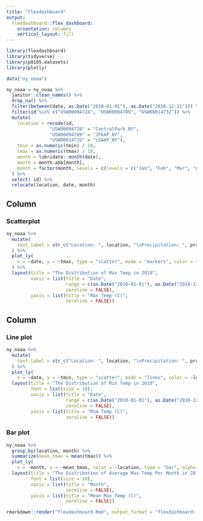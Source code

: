 ```yaml
---
title: "Flexdashboard"
output: 
  flexdashboard::flex_dashboard:
    orientation: columns
    vertical_layout: fill
---
```


```r
library(flexdashboard)
library(tidyverse)
library(p8105.datasets)
library(plotly)
```

```r
data("ny_noaa")

ny_noaa = ny_noaa %>%
  janitor::clean_names() %>%
  drop_na() %>%
  filter(between(date, as.Date("2010-01-01"), as.Date("2010-12-31"))) %>%
  filter(id %in% c("USW00094728", "USW00094789", "USW00014732")) %>%
  mutate(
    location = recode(id,
                "USW00094728" = "CentralPark_NY",
                "USW00094789" = "JFKAP_NY",
                "USW00014732" = "LGAAP_NY"),
    tmin = as.numeric(tmin) / 10,
    tmax = as.numeric(tmax) / 10,
    month = lubridate::month(date),
    month = month.abb[month],
    month = factor(month, levels = c(levels = c("Jan", "Feb", "Mar", "Apr", "May", "Jun", "Jul", "Aug", "Sep", "Oct", "Nov", "Dec"), ordered = TRUE))
  ) %>%
  select(-id) %>%
  relocate(location, date, month)
```


Column {data-width=650}
-----------------------------------------------------------------------

### Scatterplot

```r
ny_noaa %>%
  mutate(
    text_label = str_c("Location: ", location, "\nPrecipitation: ", prcp)
  ) %>%
  plot_ly(
    x = ~date, y = ~tmax, type = "scatter", mode = "markers", color = ~location, text = ~text_label, alpha = 0.5, colors = "viridis"
  ) %>%
  layout(title = "The Distribution of Max Temp in 2010",
         xaxis = list(title = "Date",
                      range = c(as.Date("2010-01-01"), as.Date("2010-12-31")),
                      zeroline = FALSE),
         yaxis = list(title = "Max Temp (C)",
                      zeroline = FALSE))
```

Column {data-width=350}
-----------------------------------------------------------------------

### Line plot

```r
ny_noaa %>%
  mutate(
    text_label = str_c("Location: ", location, "\nPrecipitation: ", prcp)
  ) %>%
  plot_ly(
    x = ~date, y = ~tmin, type = "scatter", mode = "lines", color = ~location, text = ~text_label, alpha = 0.7, colors = "viridis") %>%
  layout(title = "The Distribution of Min Temp in 2010",
         font = list(size = 10),
         xaxis = list(title = "Date",
                      range = c(as.Date("2010-01-01"), as.Date("2010-12-31")),
                      zeroline = FALSE),
         yaxis = list(title = "Mim Temp (C)",
                      zeroline = FALSE))
```

### Bar plot

```r
ny_noaa %>%
  group_by(location, month) %>%
  summarize(mean_tmax = mean(tmax)) %>%
  plot_ly(
    x = ~month, y = ~mean_tmax, color = ~location, type = "bar", alpha = 0.7, colors = "viridis") %>%
  layout(title = "The Distribution of Average Max Temp Per Month in 2010",
         font = list(size = 10),
         xaxis = list(title = "Month",
                      zeroline = FALSE),
         yaxis = list(title = "Mean Max Temp (C)",
                      zeroline = FALSE))
```

```r
rmarkdown::render("flexdashboard.Rmd", output_format = "flexdashboard::flex_dashboard")
```

